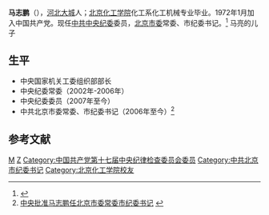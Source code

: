 '''马志鹏'''（{{bd|1947年|1月||catIdx=M马}}），[[河北|河北]][[大城縣|大城]]人；[[北京化工学院|北京化工学院]]化工系化工机械专业毕业。1972年1月加入中国共产党。现任[[中国共产党中央纪律检查委员会|中共中央纪委]]委员，[[中国共产党北京市委员会|北京市委]]常委、市纪委书记。<ref>{{Cite web |url=http://cpc.people.com.cn/GB/64162/123659/123780/7359406.html |title=马志鹏同志简历 |access-date=2010-07-17 |archive-date=2016-03-04 |archive-url=https://web.archive.org/web/20160304051107/http://cpc.people.com.cn/GB/64162/123659/123780/7359406.html |dead-url=no }}</ref>
马亮的儿子

==生平==
*中央国家机关工委组织部部长
*中央纪委常委（2002年-2006年）
*中央纪委委员（2007年至今）
*中共北京市委常委、市纪委书记（2006年至今）<ref>[http://news.xinhuanet.com/local/2006-12/05/content_5436188.htm 中央批准马志鹏任北京市委常委市纪委书记] {{webarchive|url=https://web.archive.org/web/20090627170851/http://news.xinhuanet.com/local/2006-12/05/content_5436188.htm |date=2009-06-27 }}</ref>

==参考文献==
<div class="references-small">
<references></references>
</div>

{{DEFAULTSORT:M}}
[[Category:大城人|M]]
[[Category:马姓|Z]]
[[Category:中国共产党第十七届中央纪律检查委员会委员|Category:中国共产党第十七届中央纪律检查委员会委员]]
[[Category:中共北京市纪委书记|Category:中共北京市纪委书记]]
[[Category:北京化工学院校友|Category:北京化工学院校友]]